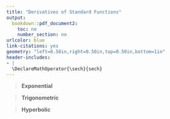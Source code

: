 ```yaml
---
title: "Derivatives of Standard Functions"
output:
  bookdown::pdf_document2:
    toc: no
    number_section: no
urlcolor: blue
link-citations: yes
geometry: "left=0.50in,right=0.50in,top=0.50in,bottom=1in"
header-includes:
- |
  \DeclareMathOperator{\sech}{sech}
---
```


> **Exponential**

\begin{minipage}[t]{0.5\textwidth}
  $$\frac{d}{dx} e^{x} = e^x $$

  $$\frac{d}{dx} a^x = a^x \ln{(a)}$$
\end{minipage}
\begin{minipage}[t]{0.5\textwidth}
  $$\frac{d}{dx} \ln{(x)} = \frac{1}{x}$$
  
  $$\frac{d}{dx} \log_a{(x)} = \frac{1}{x \ln{(a)}}$$
  
\end{minipage}

> **Trigonometric**

\begin{minipage}[t]{0.5\textwidth}
  $$\frac{d}{dx} \sin{(x)} = \cos{(x)}$$
  $$\frac{d}{dx} \cos{(x)} = - \sin{(x)}$$
  $$\frac{d}{dx} \tan{(x)} = \sec^2{(x)}$$
  $$\frac{d}{dx} \cot{(x)} = - \csc^2{(x)}$$
\end{minipage}
\begin{minipage}[t]{0.5\textwidth}
  $$\frac{d}{dx} \sec{(x)} = \sec{(x)}\tan{(x)}$$
  $$\frac{d}{dx} \csc{(x)} = -\cot{(x)}\csc{(x)}$$
  $$\frac{d}{dx} \sin^{-1}{(ax)} = \frac{a}{\sqrt{1-a^2x^2}}$$
  $$\frac{d}{dx} \cos^{-1}{(ax)} = - \frac{a}{\sqrt{1-a^2x^2}}$$
\end{minipage}

> **Hyperbolic**

\begin{minipage}[t]{0.5\textwidth}
  $$\frac{d}{dx} \sinh{(x)} = \cosh{(x)}$$
  $$\frac{d}{dx} \cosh{(x)} = \sinh{(x)}$$
  $$\frac{d}{dx} \tanh{(x)} = (\sech{(x)})^2$$
\end{minipage}
\begin{minipage}[t]{0.5\textwidth}
  $$\frac{d}{dx} \sinh^{-1}{\left(ax\right)} = \frac{a}{\sqrt{1 + a^2 x^2}}$$
  $$\frac{d}{dx} \cosh^{-1}{\left(ax\right)} = \frac{a}{\sqrt{a^2 x^2 - 1}}$$
\end{minipage}
